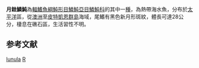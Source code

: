 {{Speciesbox 
| taxon = Rhinecanthus lunula
| status = NE
| status_system = IUCN3.1
| authority = [[Randall|Randall]] & [[Steene|Steene]], 1983
| synonyms = 
}}

'''月銼鱗魨'''為[[輻鰭魚綱|輻鰭魚綱]][[魨形目|魨形目]][[鱗魨亞目|鱗魨亞目]][[鱗魨科|鱗魨科]]的其中一[[種|種]]，為熱帶海水魚，分布於[[太平洋|太平洋]]區，從[[澳洲|澳洲]]至[[皮特凱恩群島|皮特凱恩群島]]海域，尾鰭有黑色新月形斑紋，體長可達28公分，棲息在礁石區，生活習性不明。

==参考文献==
{{Reflist}}
{{Taxonbar}}

[[Category:銼鱗魨屬|lunula]]
[[Category:1983年描述的魚類|R]]